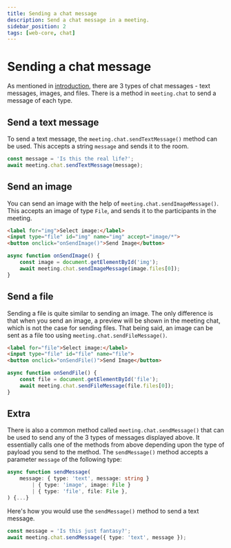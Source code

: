 ```yaml
---
title: Sending a chat message
description: Send a chat message in a meeting.
sidebar_position: 2
tags: [web-core, chat]
---
```


# Sending a chat message

As mentioned in [introduction](./introduction), there are 3 types of chat messages - text messages, images, and files. There is a method in `meeting.chat` to send a message of each type.

## Send a text message

To send a text message, the `meeting.chat.sendTextMessage()` method can be used. This accepts a string `message` and sends it to the room.

```ts
const message = 'Is this the real life?';
await meeting.chat.sendTextMessage(message);
```

## Send an image

You can send an image with the help of `meeting.chat.sendImageMessage()`. This accepts an image of type `File`, and sends it to the participants in the meeting.

```html
<label for="img">Select image:</label>
<input type="file" id="img" name="img" accept="image/*">
<button onclick="onSendImage()">Send Image</button>
```

```ts
async function onSendImage() {
    const image = document.getElementById('img');
    await meeting.chat.sendImageMessage(image.files[0]);
}
```

## Send a file

Sending a file is quite similar to sending an image. The only difference is that when you send an image, a preview will be shown in the meeting chat, which is not the case for sending files. That being said, an image can be sent as a file too using `meeting.chat.sendFileMessage()`.

```html
<label for="file">Select image:</label>
<input type="file" id="file" name="file">
<button onclick="onSendFile()">Send Image</button>
```

```ts
async function onSendFile() {
    const file = document.getElementById('file');
    await meeting.chat.sendFileMessage(file.files[0]);
}
```

## Extra

There is also a common method called `meeting.chat.sendMessage()` that can be used to send any of the 3 types of messages displayed above. It essentially calls one of the methods from above depending upon the type of payload you send to the method. The `sendMessage()` method accepts a parameter `message` of the following type:

```ts
async function sendMessage(
    message: { type: 'text', message: string }
        | { type: 'image', image: File }
        | { type: 'file', file: File },
) {...}
```

Here's how you would use the `sendMessage()` method to send a text message.

```ts
const message = 'Is this just fantasy?';
await meeting.chat.sendMessage({ type: 'text', message });
```
